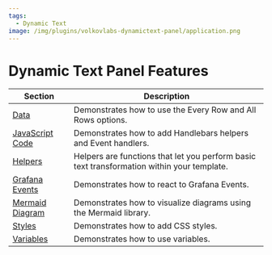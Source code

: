 ```yaml
---
tags:
  - Dynamic Text
image: /img/plugins/volkovlabs-dynamictext-panel/application.png
---
```


# Dynamic Text Panel Features

| Section                       | Description                                                                                |
| ----------------------------- | ------------------------------------------------------------------------------------------ |
| [Data](../data)               | Demonstrates how to use the Every Row and All Rows options.                                |
| [JavaScript Code](../code)    | Demonstrates how to add Handlebars helpers and Event handlers.                             |
| [Helpers](../helpers)         | Helpers are functions that let you perform basic text transformation within your template. |
| [Grafana Events](../eventbus) | Demonstrates how to react to Grafana Events.                                               |
| [Mermaid Diagram](../diagram) | Demonstrates how to visualize diagrams using the Mermaid library.                          |
| [Styles](../styles)           | Demonstrates how to add CSS styles.                                                        |
| [Variables](../variables)     | Demonstrates how to use variables.                                                         |
